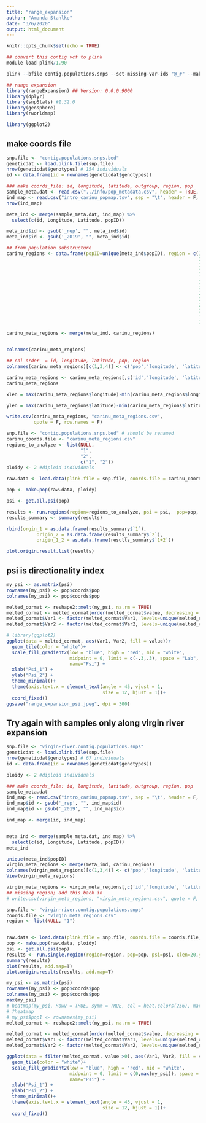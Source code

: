 ```yaml
---
title: "range_expansion"
author: "Amanda Stahlke"
date: "3/6/2020"
output: html_document
---
```


```r
knitr::opts_chunk$set(echo = TRUE)
```

``````r
## convert this contig vcf to plink
module load plink/1.90

plink --bfile contig.populations.snps --set-missing-var-ids "@_#" --make-bed --out contig.populations.snps --allow-extra-chr
``````

```r
## range expansion
library(rangeExpansion) ## Version: 0.0.0.9000
library(dplyr)
library(snpStats) #1.32.0
library(geosphere)
library(rworldmap)

library(ggplot2)
```


## make coords file

```r
snp.file <- "contig.populations.snps.bed"
geneticdat <- load.plink.file(snp.file)
nrow(geneticdat$genotypes) # 154 individuals
id <- data.frame(id = rownames(geneticdat$genotypes))

### make coords_file: id, longitude, latitude, outgroup, region, pop
sample_meta.dat <- read.csv("../info/pop_metadata.csv", header = TRUE, stringsAsFactors = FALSE)
ind_map <- read.csv("intro_carinu_popmap.tsv", sep = "\t", header = F, col.names = c("id", "popID"))
nrow(ind_map)

meta_ind <- merge(sample_meta.dat, ind_map) %>%
  select(c(id, Longitude, Latitude, popID))

meta_ind$id <- gsub('_rep', "", meta_ind$id)
meta_ind$id <- gsub('_2019', "", meta_ind$id)

## from population substructure
carinu_regions <- data.frame(popID=unique(meta_ind$popID), region = c(1, #11CO
                                                                      2, #12AZ
                                                                      1, #18TX
                                                                      1, #1WY
                                                                      1, #28NM
                                                                      1, #2CO
                                                                      2, #31NV
                                                                      2, #32UT
                                                                      2, #33NV
                                                                      2, #34UT
                                                                      1, #4CO
                                                                      1, #5CO 
                                                                      1))

carinu_meta_regions <- merge(meta_ind, carinu_regions)


colnames(carinu_meta_regions)

## col order  = id, longitude, latitude, pop, region
colnames(carinu_meta_regions)[c(1,3,4)] <- c('pop','longitude', 'latitude')

carinu_meta_regions <- carinu_meta_regions[,c('id','longitude', 'latitude', 'pop', 'region')]
carinu_meta_regions

xlen = max(carinu_meta_regions$longitude)-min(carinu_meta_regions$longitude) + 10

ylen = max(carinu_meta_regions$latitude)-min(carinu_meta_regions$latitude) +10

write.csv(carinu_meta_regions, "carinu_meta_regions.csv", 
          quote = F, row.names = F)
```

```r
snp.file <- "contig.populations.snps.bed" # should be renamed 
carinu_coords.file <- "carinu_meta_regions.csv"
regions_to_analyze <- list(NULL,
                           "1", 
                           "2",
                           c("1", "2"))
ploidy <- 2 #diploid individuals

raw.data <- load.data(plink.file = snp.file, coords.file = carinu_coords.file, sep = ",", ploidy=ploidy)

pop <- make.pop(raw.data, ploidy)

psi <- get.all.psi(pop)

results <- run.regions(region=regions_to_analyze, psi = psi,  pop=pop, xlen=25, ylen=25)
results_summary <- summary(results)

rbind(orgin_1 = as.data.frame(results_summary$`1`), 
           origin_2 = as.data.frame(results_summary$`2`),
           origin_1_2 = as.data.frame(results_summary$`1+2`))

plot.origin.result.list(results)
```

## psi is directionality index

```r
my_psi <- as.matrix(psi)
rownames(my_psi) <- pop$coords$pop
colnames(my_psi) <- pop$coords$pop

melted_cormat <- reshape2::melt(my_psi, na.rm = TRUE)
melted_cormat <- melted_cormat[order(melted_cormat$value, decreasing = TRUE),]
melted_cormat$Var1 <- factor(melted_cormat$Var1, levels=unique(melted_cormat$Var1[order(melted_cormat$value)]))
melted_cormat$Var2 <- factor(melted_cormat$Var2, levels=unique(melted_cormat$Var2[order(melted_cormat$value)]))

# library(ggplot2)
ggplot(data = melted_cormat, aes(Var1, Var2, fill = value))+
  geom_tile(color = "white")+
  scale_fill_gradient2(low = "blue", high = "red", mid = "white", 
                       midpoint = 0, limit = c(-.3,.3), space = "Lab", 
                       name="Psi") +
  xlab("Psi_1") +
  ylab("Psi_2") +
  theme_minimal()+ 
  theme(axis.text.x = element_text(angle = 45, vjust = 1, 
                                   size = 12, hjust = 1))+
  coord_fixed()
ggsave("range_expansion_psi.jpeg", dpi = 300)

```
## Try again with samples only along virgin river expansion

```r
snp.file <- "virgin-river.contig.populations.snps"
geneticdat <- load.plink.file(snp.file)
nrow(geneticdat$genotypes) # 67 individuals
id <- data.frame(id = rownames(geneticdat$genotypes))

ploidy <- 2 #diploid individuals

### make coords_file: id, longitude, latitude, outgroup, region, pop
sample_meta.dat
ind_map <- read.csv("intro_carinu_popmap.tsv", sep = "\t", header = F, col.names = c("id", "popID"))
ind_map$id <- gsub('_rep', "", ind_map$id)
ind_map$id <- gsub('_2019', "", ind_map$id)

ind_map <- merge(id, ind_map)


meta_ind <- merge(sample_meta.dat, ind_map) %>%
  select(c(id, Longitude, Latitude, popID))
meta_ind

unique(meta_ind$popID)
virgin_meta_regions <- merge(meta_ind, carinu_regions)
colnames(virgin_meta_regions)[c(1,3,4)] <- c('pop','longitude', 'latitude')
View(virgin_meta_regions)

virgin_meta_regions <- virgin_meta_regions[,c('id','longitude', 'latitude', 'pop')]
## missing region; add this back in 
# write.csv(virgin_meta_regions, "virgin_meta_regions.csv", quote = F, row.names = F)

```

```r
snp.file <- "virgin-river.contig.populations.snps"
coords.file <- "virgin_meta_regions.csv"
region <- list(NULL, "1")


raw.data <- load.data(plink.file = snp.file, coords.file = coords.file, sep = ",", ploidy=ploidy)
pop <- make.pop(raw.data, ploidy)
psi <- get.all.psi(pop)
results <- run.single.region(region=region, pop=pop, psi=psi, xlen=20,ylen=20)
summary(results)
plot(results, add.map=T)
plot.origin.results(results, add.map=T)

```

```r
my_psi <- as.matrix(psi)
rownames(my_psi) <- pop$coords$pop
colnames(my_psi) <- pop$coords$pop
max(my_psi)
# heatmap(my_psi, Rowv = TRUE, symm = TRUE, col = heat.colors(256), margins=c(5,10))
# ?heatmap
# my_psi$pop1 <- rownames(my_psi)
melted_cormat <- reshape2::melt(my_psi, na.rm = TRUE)

melted_cormat <- melted_cormat[order(melted_cormat$value, decreasing = TRUE),]
melted_cormat$Var1 <- factor(melted_cormat$Var1, levels=unique(melted_cormat$Var1[order(melted_cormat$value)]))
melted_cormat$Var2 <- factor(melted_cormat$Var2, levels=unique(melted_cormat$Var2[order(melted_cormat$value)]))

ggplot(data = filter(melted_cormat, value >0), aes(Var1, Var2, fill = value))+
  geom_tile(color = "white")+
  scale_fill_gradient2(low = "blue", high = "red", mid = "white", 
                       midpoint = 0, limit = c(0,max(my_psi)), space = "Lab", 
                       name="Psi") +
  xlab("Psi_1") +
  ylab("Psi_2") +
  theme_minimal()+ 
  theme(axis.text.x = element_text(angle = 45, vjust = 1, 
                                   size = 12, hjust = 1))+
  coord_fixed()
```

